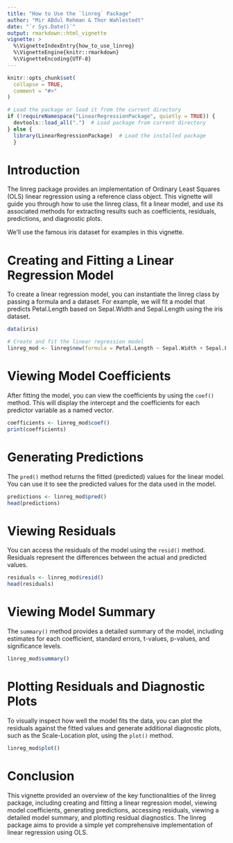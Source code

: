 ```yaml
---
title: "How to Use the `linreg` Package"
author: "Mir ABdul Rehman & Thor Wahlestedt"
date: "`r Sys.Date()`"
output: rmarkdown::html_vignette
vignette: >
  %\VignetteIndexEntry{how_to_use_linreg}
  %\VignetteEngine{knitr::rmarkdown}
  %\VignetteEncoding{UTF-8}
---
```


```r
knitr::opts_chunk$set(
  collapse = TRUE,
  comment = "#>"
)

# Load the package or load it from the current directory
if (!requireNamespace("LinearRegressionPackage", quietly = TRUE)) {
  devtools::load_all(".")  # Load package from current directory
} else {
  library(LinearRegressionPackage)  # Load the installed package
  }
```

# **Introduction**

The linreg package provides an implementation of Ordinary Least Squares (OLS) linear regression using a reference class object. This vignette will guide you through how to use the linreg class, fit a linear model, and use its associated methods for extracting results such as coefficients, residuals, predictions, and diagnostic plots.

We'll use the famous iris dataset for examples in this vignette.

# Creating and Fitting a Linear Regression Model

To create a linear regression model, you can instantiate the linreg class by passing a formula and a dataset. For example, we will fit a model that predicts Petal.Length based on Sepal.Width and Sepal.Length using the iris dataset.

```r
data(iris)

# Create and fit the linear regression model
linreg_mod <- linreg$new(formula = Petal.Length ~ Sepal.Width + Sepal.Length, data = iris)
```

# Viewing Model Coefficients

After fitting the model, you can view the coefficients by using the `coef()` method. This will display the intercept and the coefficients for each predictor variable as a named vector.

```r
coefficients <- linreg_mod$coef()
print(coefficients)
```

# Generating Predictions

The `pred()` method returns the fitted (predicted) values for the linear model. You can use it to see the predicted values for the data used in the model.

```r
predictions <- linreg_mod$pred()
head(predictions)
```

# Viewing Residuals

You can access the residuals of the model using the `resid()` method. Residuals represent the differences between the actual and predicted values.

```r
residuals <- linreg_mod$resid()
head(residuals)
```

# Viewing Model Summary

The `summary()` method provides a detailed summary of the model, including estimates for each coefficient, standard errors, t-values, p-values, and significance levels.

```r
linreg_mod$summary()
```

# Plotting Residuals and Diagnostic Plots

To visually inspect how well the model fits the data, you can plot the residuals against the fitted values and generate additional diagnostic plots, such as the Scale-Location plot, using the `plot()` method.

```r
linreg_mod$plot()
```

# Conclusion

This vignette provided an overview of the key functionalities of the linreg package, including creating and fitting a linear regression model, viewing model coefficients, generating predictions, accessing residuals, viewing a detailed model summary, and plotting residual diagnostics. The linreg package aims to provide a simple yet comprehensive implementation of linear regression using OLS.
